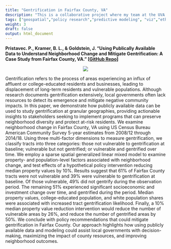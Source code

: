 ```yaml
---
title: "Gentrification in Fairfax County, VA"
description: "This is a collaborative project where my team at the UVA Biocomplexity Institute used predictive modeling to examine and hopefully mitigate gentrification risk across Fairfax County, VA."
tags: ["geospatial","policy research","predictive modeling", "viz","ethics"]
weight: 3
draft: false
output: html_document
---
```


**Pristavec. P., Kramer, B. L., & Goldstein, J. “Using Publically Available Data to Understand Neighborhood Change and Mitigate Gentrification: A Case Study from Fairfax County, VA.” [[GitHub Repo](https://github.com/uva-bi-sdad/fairfax)]**

<center>
![](/projects/gentrification_files/gentrification.png)
</center>

Gentrification refers to the process of areas experiencing an influx of affluent or college-educated residents and businesses, leading to displacement of long-term residents and vulnerable populations. Although research documents gentrification extensively, local governments often lack resources to detect its emergence and mitigate negative community impacts. In this paper, we demonstrate how publicly available data can be used to study gentrification at granular geographies, providing actionable insights to stakeholders seeking to implement programs that can preserve neighborhood diversity and protect at-risk residents. We examine neighborhood change in Fairfax County, VA using US Census Bureau American Community Survey 5-year estimates from 2008/12 through 2014/18. Using three multi-factor dimensions to measure gentrification, we classify tracts into three categories: those not vulnerable to gentrification at baseline; vulnerable but not gentrified; or vulnerable and gentrified over time. We employ a sparse spatial generalized linear mixed model to examine property- and population-level factors associated with neighborhood change, and test effects of a hypothetical policy intervention reducing median property values by 10%. Results suggest that 61% of Fairfax County tracts were not vulnerable and 39% were vulnerable to gentrification at baseline. Of those vulnerable, 49% did not gentrify during the observation period. The remaining 51% experienced significant socioeconomic and investment change over time, and gentrified during the period. Median property values, college-educated population, and white population shares were associated with increased tract gentrification likelihood. Finally, a 10% median property value reduction intervention would reduce the number of vulnerable areas by 26%, and reduce the number of gentrified areas by 50%. We conclude with policy recommendations that could mitigate gentrification in Fairfax County. Our approach highlights how using publicly available data and modeling could assist local governments with decision-making, maximizing the impact of county resources, and improving neighborhood outcomes.